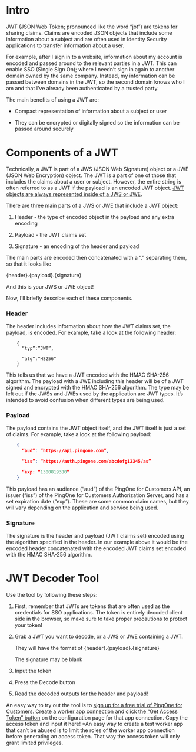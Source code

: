 <div style={{maxHeight: "100%"}}>

# Intro

JWT (JSON Web Token; pronounced like the word “jot”) are tokens for sharing claims. Claims are encoded JSON objects that include some information about a subject and are often used in Identity Security applications to transfer information about a user.

For example, after I sign in to a website, information about my account is encoded and passed around to the relevant parties in a JWT. This can enable SSO (Single Sign On); where I needn’t sign in again to another domain owned by the same company. Instead, my information can be passed between domains in the JWT, so the second domain knows who I am and that I’ve already been authenticated by a trusted party.

The main benefits of using a JWT are:

  - Compact representation of information about a subject or user

  - They can be encrypted or digitally signed so the information can be passed around securely

# Components of a JWT

Technically, a JWT is part of a JWS (JSON Web Signature) object or a JWE (JSON Web Encryption) object. The JWT is a part of one of those that includes the claims about a user or subject. However, the entire string is often referred to as a JWT if the payload is an encoded JWT object. [JWT objects are always represented inside of a JWS or JWE](https://tools.ietf.org/html/rfc7519#section-1).

There are three main parts of a JWS or JWE that include a JWT object:

  1.  Header - the type of encoded object in the payload and any extra encoding

  2.  Payload - the JWT claims set

  3.  Signature - an encoding of the header and payload

The main parts are encoded then concatenated with a “.” separating them, so that it looks like

  {header}.{payload}.{signature}

And this is your JWS or JWE object!

Now, I’ll briefly describe each of these components.

### Header

The header includes information about how the JWT claims set, the payload, is encoded. For example, take a look at the following header:

```
    {
      “typ”:”JWT”,

      ”alg”:”HS256”
    }
```

This tells us that we have a JWT encoded with the HMAC SHA-256 algorithm. The payload with a JWE including this header will be of a JWT signed and encrypted with the HMAC SHA-256 algorithm. The type may be left out if the JWSs and JWEs used by the application are JWT types. It’s intended to avoid confusion when different types are being used.

### Payload

The payload contains the JWT object itself, and the JWT itself is just a set of claims. For example, take a look at the following payload:

```json
    {
      “aud”: “https://api.pingone.com”,

      “iss”: “https://auth.pingone.com/abcdefg12345/as”

      “exp: “1300819380”
    }
```

This payload has an audience (“aud”) of the PingOne for Customers API, an issuer (“iss”) of the PingOne for Customers Authorization Server, and has a set expiration date (“exp”). These are some common claim names, but they will vary depending on the application and service being used.

### Signature

The signature is the header and payload (JWT claims set) encoded using the algorithm specified in the header. In our example above it would be the encoded header concatenated with the encoded JWT claims set encoded with the HMAC SHA-256 algorithm.

# JWT Decoder Tool

Use the tool by following these steps:

  1.  First, remember that JWTs are tokens that are often used as the credentials for SSO applications. The token is entirely decoded client side in the browser, so make sure to take proper precautions to protect your token!

  2.  Grab a JWT you want to decode, or a JWS or JWE containing a JWT.

      They will have the format of {header}.{payload}.{signature}

      The signature may be blank

  3.  Input the token

  4.  Press the Decode button

  5.  Read the decoded outputs for the header and payload!

An easy way to try out the tool is to [sign up for a free trial of PingOne for Customers](https://developer.pingidentity.com/en/signup.html). [Create a worker app connection](https://www.youtube.com/watch?v=3FPJJ-Ye_go&list=PLtT9h6_TdgvbBK0XtV73i3Qo3EaOsXV8o) and [click the “Get Access Token” button](https://support.pingidentity.com/s/p14c-question?id=0D51W00006q66EySAI) on the configuration page for that app connection. Copy the access token and input it here! \*An easy way to create a test worker app that can’t be abused is to limit the roles of the worker app connection before generating an access token. That way the access token will only grant limited privileges.

</div>
